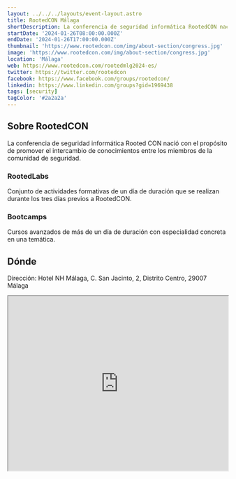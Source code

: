 ```yaml
---
layout: ../../../layouts/event-layout.astro
title: RootedCON Málaga
shortDescription: La conferencia de seguridad informática RootedCON nació con el propósito de promover el intercambio de conocimientos entre los miembros de la comunidad de seguridad.
startDate: '2024-01-26T08:00:00.000Z'
endDate: '2024-01-26T17:00:00.000Z'
thumbnail: 'https://www.rootedcon.com/img/about-section/congress.jpg'
image: 'https://www.rootedcon.com/img/about-section/congress.jpg'
location: 'Málaga'
web: https://www.rootedcon.com/rootedmlg2024-es/
twitter: https://twitter.com/rootedcon
facebook: https://www.facebook.com/groups/rootedcon/
linkedin: https://www.linkedin.com/groups?gid=1969438
tags: [security]
tagColor: '#2a2a2a'
---
```


## Sobre RootedCON

La conferencia de seguridad informática Rooted CON nació con el propósito de promover el intercambio de conocimientos entre los miembros de la comunidad de seguridad.

### RootedLabs

Conjunto de actividades formativas de un día de duración que se realizan durante los tres días previos a RootedCON.

### Bootcamps

Cursos avanzados de más de un día de duración con especialidad concreta en una temática.

## Dónde

Dirección: Hotel NH Málaga, C. San Jacinto, 2, Distrito Centro, 29007 Málaga

<iframe
  style="width: 100%; height: 400px;"
  height="400"
  allowfullscreen=""
  loading="lazy"
  referrerpolicy="no-referrer-when-downgrade"
  src="https://www.google.com/maps/embed?pb=!1m18!1m12!1m3!1d3198.1704557946828!2d-4.428881923346865!3d36.71846727230142!2m3!1f0!2f0!3f0!3m2!1i1024!2i768!4f13.1!3m3!1m2!1s0xd72f64c8e5f80d9%3A0xd36ad0b9d5987b83!2sHotel%20NH%20M%C3%A1laga!5e0!3m2!1sen!2ses!4v1704781398397!5m2!1sen!2ses"
  aria-label="Hotel NH Málaga, C. San Jacinto, 2, Distrito Centro, 29007 Málaga"
></iframe>
